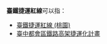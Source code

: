 '''臺鐵捷運紅線'''可以指：
*[[桃園都會區鐵路地下化計畫|臺鐵捷運紅線 (桃園)]]
*[[臺中都會區鐵路高架捷運化計畫|臺中都會區鐵路高架捷運化計畫]]

{{dab|cat=六字消歧義}}